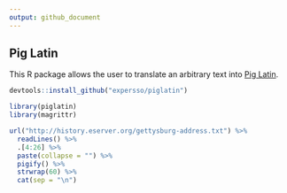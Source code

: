 ```yaml
---
output: github_document
---
```


## Pig Latin

This R package allows the user to translate an arbitrary text into 
[Pig Latin](https://en.wikipedia.org/wiki/Pig_Latin).

```r
devtools::install_github("expersso/piglatin")
```

```r
library(piglatin)
library(magrittr)

url("http://history.eserver.org/gettysburg-address.txt") %>%
  readLines() %>%
  .[4:26] %>%
  paste(collapse = "") %>%
  pigify() %>% 
  strwrap(60) %>%
  cat(sep = "\n")
```
